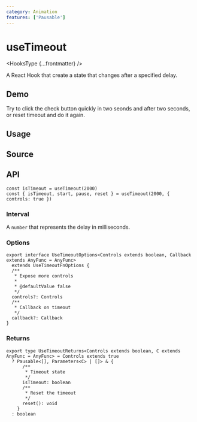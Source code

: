 ```yaml
---
category: Animation
features: ['Pausable']
---
```


# useTimeout


<HooksType {...frontmatter} />

A React Hook that create a state that changes after a specified delay.

## Demo

Try to click the check button quickly in two seonds and after two seconds, or reset timeout and do it again.


<App />

## Usage



## Source


<Source />

## API

```tsx
const isTimeout = useTimeout(2000)
const { isTimeout, start, pause, reset } = useTimeout(2000, { controls: true })
```

### Interval

A `number` that represents the delay in milliseconds.

### Options

```tsx
export interface UseTimeoutOptions<Controls extends boolean, Callback extends AnyFunc = AnyFunc>
  extends UseTimeoutFnOptions {
  /**
   * Expose more controls
   *
   * @defaultValue false
   */
  controls?: Controls
  /**
   * Callback on timeout
   */
  callback?: Callback
}
```

### Returns

```tsx
export type UseTimeoutReturns<Controls extends boolean, C extends AnyFunc = AnyFunc> = Controls extends true
  ? Pausable<[], Parameters<C> | []> & {
      /**
       * Timeout state
       */
      isTimeout: boolean
      /**
       * Reset the timeout
       */
      reset(): void
    }
  : boolean
```
